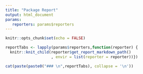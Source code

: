 ```yaml
---
title: "Package Report"
output: html_document
params: 
   reporters: params$reporters
---
```


```r
knitr::opts_chunk$set(echo = FALSE)
```

```r
reportTabs <- lapply(params$reporters,function(reporter) {
  knitr::knit_child(reporter$get_report_markdown_path()
                    , envir = list(reporter = reporter))})

```

```r
cat(paste(paste0("### \n",reportTabs), collapse = '\n'))
```